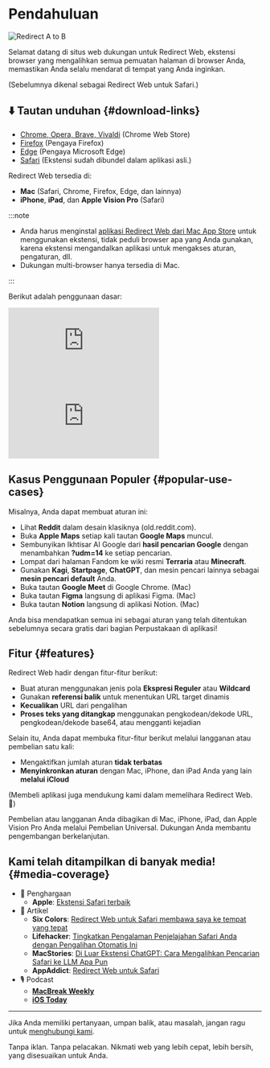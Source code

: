 
# Pendahuluan

<div style={{display: "flex", flexDirection: "column", alignItems: "flex-start", marginBottom: "25px"}}>
  <img src={useBaseUrl("img/redirect-a-to-b.png")} style={{display: "block", minWidth: "360px", maxWidth: "500px", width: "100%", height: "auto", marginBottom: "25px"}} alt="Redirect A to B" />
  <ExtensionStoreLinks />
</div>

Selamat datang di situs web dukungan untuk Redirect Web, ekstensi browser yang mengalihkan semua pemuatan halaman di browser Anda, memastikan Anda selalu mendarat di tempat yang Anda inginkan. 

(Sebelumnya dikenal sebagai Redirect Web untuk Safari.)

## ⬇️ Tautan unduhan {#download-links}

- [Chrome, Opera, Brave, Vivaldi](https://chromewebstore.google.com/detail/ffglckbhfbfmdkefdmjbhpnffkcmlhdh) (Chrome Web Store)
- [Firefox](https://addons.mozilla.org/firefox/addon/redirect-web/) (Pengaya Firefox)
- [Edge](https://microsoftedge.microsoft.com/addons/detail/hmfkakfdccgdpgemaicfgngnmflefpga) (Pengaya Microsoft Edge)
- [Safari](https://apps.apple.com/app/id1571283503) (Ekstensi sudah dibundel dalam aplikasi asli.)

Redirect Web tersedia di:

- **Mac** (Safari, Chrome, Firefox, Edge, dan lainnya)
- **iPhone**, **iPad**, dan **Apple Vision Pro** (Safari)

:::note

- Anda harus menginstal [aplikasi Redirect Web dari Mac App Store](https://apps.apple.com/app/id1571283503) untuk menggunakan ekstensi, tidak peduli browser apa yang Anda gunakan, karena ekstensi mengandalkan aplikasi untuk mengakses aturan, pengaturan, dll.
- Dukungan multi-browser hanya tersedia di Mac.

:::

Berikut adalah penggunaan dasar:

<iframe style={{width:"100%", aspectRatio:"9/16", height:"auto", maxHeight:"60vh", maxWidth:"35vh"}} src="https://www.youtube.com/embed/NaQ5X-v-qJU" title="Video Demo iOS (YouTube)" frameborder="0" allow="accelerometer; autoplay; clipboard-write; encrypted-media; gyroscope; picture-in-picture; web-share" allowfullscreen></iframe>

<iframe style={{width:"100%", aspectRatio:"17/9", height:"auto", maxHeight:"100vh"}} src="https://www.youtube.com/embed/5eU89Gu73SQ" title="Video Demo macOS (YouTube)" frameborder="0" allow="accelerometer; autoplay; clipboard-write; encrypted-media; gyroscope; picture-in-picture; web-share" allowfullscreen></iframe>

## Kasus Penggunaan Populer {#popular-use-cases}

Misalnya, Anda dapat membuat aturan ini:

- Lihat **Reddit** dalam desain klasiknya (old.reddit.com).
- Buka **Apple Maps** setiap kali tautan **Google Maps** muncul.
- Sembunyikan Ikhtisar AI Google dari **hasil pencarian Google** dengan menambahkan **?udm=14** ke setiap pencarian.
- Lompat dari halaman Fandom ke wiki resmi **Terraria** atau **Minecraft**.
- Gunakan **Kagi**, **Startpage**, **ChatGPT**, dan mesin pencari lainnya sebagai **mesin pencari default** Anda.
- Buka tautan **Google Meet** di Google Chrome. (Mac)
- Buka tautan **Figma** langsung di aplikasi Figma. (Mac)
- Buka tautan **Notion** langsung di aplikasi Notion. (Mac)

Anda bisa mendapatkan semua ini sebagai aturan yang telah ditentukan sebelumnya secara gratis dari bagian Perpustakaan di aplikasi!

## Fitur {#features}

Redirect Web hadir dengan fitur-fitur berikut:

- Buat aturan menggunakan jenis pola **Ekspresi Reguler** atau **Wildcard**
- Gunakan **referensi balik** untuk menentukan URL target dinamis
- **Kecualikan** URL dari pengalihan
- **Proses teks yang ditangkap** menggunakan pengkodean/dekode URL, pengkodean/dekode base64, atau mengganti kejadian

Selain itu, Anda dapat membuka fitur-fitur berikut melalui langganan atau pembelian satu kali:

- Mengaktifkan jumlah aturan **tidak terbatas**
- **Menyinkronkan aturan** dengan Mac, iPhone, dan iPad Anda yang lain **melalui iCloud**

(Membeli aplikasi juga mendukung kami dalam memelihara Redirect Web. 🙏)

Pembelian atau langganan Anda dibagikan di Mac, iPhone, iPad, dan Apple Vision Pro Anda melalui Pembelian Universal. Dukungan Anda membantu pengembangan berkelanjutan.


## Kami telah ditampilkan di banyak media! {#media-coverage}

* 🏅 Penghargaan
    * **Apple**: [Ekstensi Safari terbaik](https://apps.apple.com/us/story/id1377753262)
* 📰 Artikel
    * **Six Colors**: [Redirect Web untuk Safari membawa saya ke tempat yang tepat](https://sixcolors.com/post/2022/11/redirect-web-for-safari-takes-me-to-the-right-places/)
    * **Lifehacker**: [Tingkatkan Pengalaman Penjelajahan Safari Anda dengan Pengalihan Otomatis Ini](https://lifehacker.com/improve-your-safari-browsing-experience-with-these-auto-1849812013)
    * **MacStories**: [Di Luar Ekstensi ChatGPT: Cara Mengalihkan Pencarian Safari ke LLM Apa Pun](https://www.macstories.net/tutorials/beyond-chatgpts-extension-how-to-redirect-safari-searches-to-any-llm/)
    * **AppAddict**: [Redirect Web untuk Safari](https://appaddict.app/post/redirect-web-for-safari)
* 🎙️ Podcast
    * [**MacBreak Weekly**](https://youtu.be/I251K3L2s88?t=7427)
    * [**iOS Today**](https://youtu.be/cWkwH84b6M4?t=636)

---

Jika Anda memiliki pertanyaan, umpan balik, atau masalah, jangan ragu untuk [menghubungi kami](/contact-us).

Tanpa iklan. Tanpa pelacakan. Nikmati web yang lebih cepat, lebih bersih, yang disesuaikan untuk Anda.
